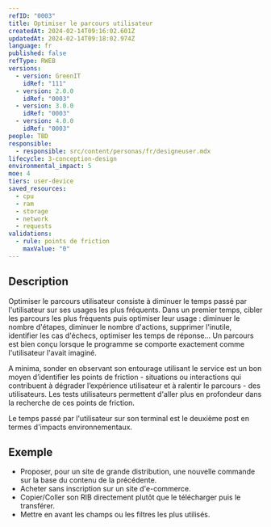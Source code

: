 ```yaml
---
refID: "0003"
title: Optimiser le parcours utilisateur
createdAt: 2024-02-14T09:16:02.601Z
updatedAt: 2024-02-14T09:18:02.974Z
language: fr
published: false
refType: RWEB
versions:
  - version: GreenIT
    idRef: "111"
  - version: 2.0.0
    idRef: "0003"
  - version: 3.0.0
    idRef: "0003"
  - version: 4.0.0
    idRef: "0003"
people: TBD
responsible:
  - responsible: src/content/personas/fr/designeuser.mdx
lifecycle: 3-conception-design
environmental_impact: 5
moe: 4
tiers: user-device
saved_resources:
  - cpu
  - ram
  - storage
  - network
  - requests
validations:
  - rule: points de friction
    maxValue: "0"
---
```


## Description

Optimiser le parcours utilisateur consiste à diminuer le temps passé par l'utilisateur sur ses usages les plus fréquents. Dans un premier temps, cibler les parcours les plus fréquents puis optimiser leur usage : diminuer le nombre d'étapes, diminuer le nombre d'actions, supprimer l'inutile, identifier les cas d'échecs, optimiser les temps de réponse... Un parcours est bien conçu lorsque le programme se comporte exactement comme l'utilisateur l'avait imaginé.

A minima, sonder en observant son entourage utilisant le service est un bon moyen d’identifier les points de friction - situations ou interactions qui contribuent à dégrader l’expérience utilisateur et à ralentir le parcours - des utilisateurs. Les tests utilisateurs permettent d'aller plus en profondeur dans la recherche de ces points de friction.

Le temps passé par l'utilisateur sur son terminal est le deuxième post en termes d'impacts environnementaux.

## Exemple

- Proposer, pour un site de grande distribution, une nouvelle commande sur la base du contenu de la précédente.
- Acheter sans inscription sur un site d'e-commerce.
- Copier/Coller son RIB directement plutôt que le télécharger puis le transférer.
- Mettre en avant les champs ou les filtres les plus utilisés.
